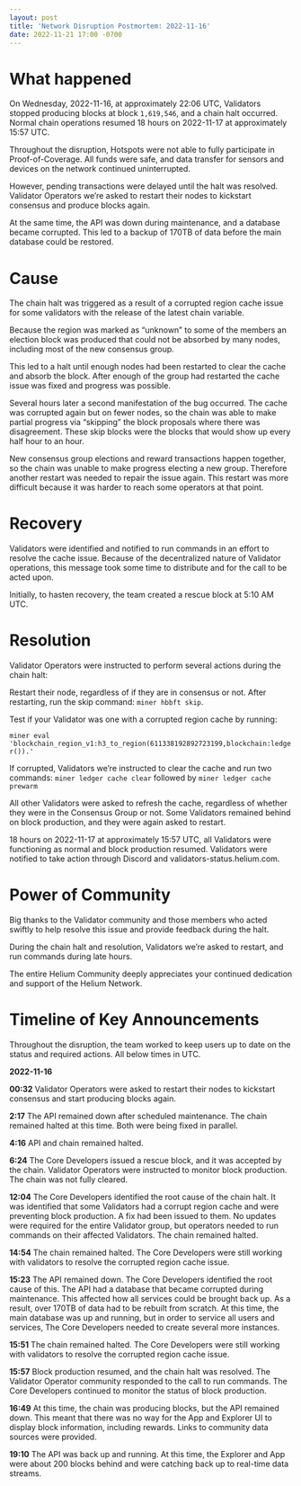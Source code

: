 ```yaml
---
layout: post
title: 'Network Disruption Postmortem: 2022-11-16'
date: 2022-11-21 17:00 -0700
---
```


# What happened

On Wednesday, 2022-11-16, at approximately 22:06 UTC, Validators stopped producing blocks at block
`1,619,546`, and a chain halt occurred. Normal chain operations resumed 18 hours on 2022-11-17 at
approximately 15:57 UTC.

<!--truncate-->

Throughout the disruption, Hotspots were not able to fully participate in Proof-of-Coverage. All
funds were safe, and data transfer for sensors and devices on the network continued uninterrupted.

However, pending transactions were delayed until the halt was resolved. Validator Operators we’re
asked to restart their nodes to kickstart consensus and produce blocks again.

At the same time, the API was down during maintenance, and a database became corrupted. This led to
a backup of 170TB of data before the main database could be restored.

# Cause

The chain halt was triggered as a result of a corrupted region cache issue for some validators with
the release of the latest chain variable.

Because the region was marked as “unknown” to some of the members an election block was produced
that could not be absorbed by many nodes, including most of the new consensus group.

This led to a halt until enough nodes had been restarted to clear the cache and absorb the block.
After enough of the group had restarted the cache issue was fixed and progress was possible.

Several hours later a second manifestation of the bug occurred. The cache was corrupted again but on
fewer nodes, so the chain was able to make partial progress via “skipping” the block proposals where
there was disagreement. These skip blocks were the blocks that would show up every half hour to an
hour.

New consensus group elections and reward transactions happen together, so the chain was unable to
make progress electing a new group. Therefore another restart was needed to repair the issue again.
This restart was more difficult because it was harder to reach some operators at that point.

# Recovery

Validators were identified and notified to run commands in an effort to resolve the cache issue.
Because of the decentralized nature of Validator operations, this message took some time to
distribute and for the call to be acted upon.

Initially, to hasten recovery, the team created a rescue block at 5:10 AM UTC.

# Resolution

Validator Operators were instructed to perform several actions during the chain halt:

Restart their node, regardless of if they are in consensus or not. After restarting, run the skip
command: `miner hbbft skip`.

Test if your Validator was one with a corrupted region cache by running:

`miner eval 'blockchain_region_v1:h3_to_region(611338192892723199,blockchain:ledger()).'`

If corrupted, Validators we’re instructed to clear the cache and run two commands:
`miner ledger cache clear` followed by `miner ledger cache prewarm`

All other Validators were asked to refresh the cache, regardless of whether they were in the
Consensus Group or not. Some Validators remained behind on block production, and they were again
asked to restart.

18 hours on 2022-11-17 at approximately 15:57 UTC, all Validators were functioning as normal and
block production resumed. Validators were notified to take action through Discord and
validators-status.helium.com.

# Power of Community

Big thanks to the Validator community and those members who acted swiftly to help resolve this issue
and provide feedback during the halt.

During the chain halt and resolution, Validators we’re asked to restart, and run commands during
late hours.

The entire Helium Community deeply appreciates your continued dedication and support of the Helium
Network.

# Timeline of Key Announcements

Throughout the disruption, the team worked to keep users up to date on the status and required
actions. All below times in UTC.

**2022-11-16**

**00:32** Validator Operators were asked to restart their nodes to kickstart consensus and start
producing blocks again.

**2:17** The API remained down after scheduled maintenance. The chain remained halted at this time.
Both were being fixed in parallel.

**4:16** API and chain remained halted.

**6:24** The Core Developers issued a rescue block, and it was accepted by the chain. Validator
Operators were instructed to monitor block production. The chain was not fully cleared.

**12:04** The Core Developers identified the root cause of the chain halt. It was identified that
some Validators had a corrupt region cache and were preventing block production. A fix had been
issued to them. No updates were required for the entire Validator group, but operators needed to run
commands on their affected Validators. The chain remained halted.

**14:54** The chain remained halted. The Core Developers were still working with validators to
resolve the corrupted region cache issue.

**15:23** The API remained down. The Core Developers identified the root cause of this. The API had
a database that became corrupted during maintenance. This affected how all services could be brought
back up. As a result, over 170TB of data had to be rebuilt from scratch. At this time, the main
database was up and running, but in order to service all users and services, The Core Developers
needed to create several more instances.

**15:51** The chain remained halted. The Core Developers were still working with validators to
resolve the corrupted region cache issue.

**15:57** Block production resumed, and the chain halt was resolved. The Validator Operator
community responded to the call to run commands. The Core Developers continued to monitor the status
of block production.

**16:49** At this time, the chain was producing blocks, but the API remained down. This meant that
there was no way for the App and Explorer UI to display block information, including rewards. Links
to community data sources were provided.

**19:10** The API was back up and running. At this time, the Explorer and App were about 200 blocks
behind and were catching back up to real-time data streams.
